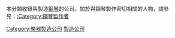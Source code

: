本分類收錄與製造[[鋼琴|鋼琴]]的公司。關於與鋼琴製作密切相關的人物，請參見：[[:Category:鋼琴製作者|:Category:鋼琴製作者]]

[[Category:樂器製造公司|Category:樂器製造公司]]
[[Category:鋼琴|製造公司]]